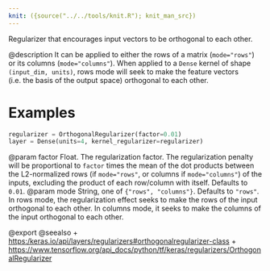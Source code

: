 ```yaml
---
knit: ({source("../../tools/knit.R"); knit_man_src})
---
```

Regularizer that encourages input vectors to be orthogonal to each other.

@description
It can be applied to either the rows of a matrix (`mode="rows"`) or its
columns (`mode="columns"`). When applied to a `Dense` kernel of shape
`(input_dim, units)`, rows mode will seek to make the feature vectors
(i.e. the basis of the output space) orthogonal to each other.

# Examples
```python
regularizer = OrthogonalRegularizer(factor=0.01)
layer = Dense(units=4, kernel_regularizer=regularizer)
```

@param factor Float. The regularization factor. The regularization penalty
    will be proportional to `factor` times the mean of the dot products
    between the L2-normalized rows (if `mode="rows"`, or columns if
    `mode="columns"`) of the inputs, excluding the product of each
    row/column with itself.  Defaults to `0.01`.
@param mode String, one of `{"rows", "columns"}`. Defaults to `"rows"`. In
    rows mode, the regularization effect seeks to make the rows of the
    input orthogonal to each other. In columns mode, it seeks to make
    the columns of the input orthogonal to each other.

@export
@seealso
+ <https:/keras.io/api/layers/regularizers#orthogonalregularizer-class>
+ <https://www.tensorflow.org/api_docs/python/tf/keras/regularizers/OrthogonalRegularizer>
